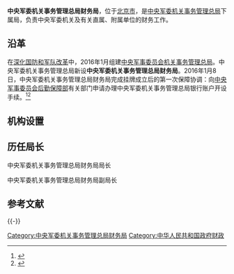 {{Infobox PRCG
|color = darkgreen
|机构名称 = 中央军委机关事务管理总局财务局
|上级机构 = [[中央军事委员会机关事务管理总局|中央军事委员会机关事务管理总局]]
|机构类型 = 中央军委机关事务管理总局下属局
|军事级别 = 
|标志1 = China Emblem PLA.svg
|标志1说明 = [[中国人民解放军军徽|中国人民解放军军徽]]
|职位1 = 局长
|人员1 = 
|衔级1 = 
|职位2 = 
|人员2 =
|职位3 =
|人员3 =
|职位4 =
|人员4 =
|地址1 = [[北京市|北京市]]
|成立时间 = 2016年
|a=
|b=
|c=
|d=
|E=
|e=
}}
'''中央军委机关事务管理总局财务局'''，位于[[北京市|北京市]]，是[[中央军事委员会机关事务管理总局|中央军委机关事务管理总局]]下属局，负责中央军委机关及有关直属、附属单位的财务工作。
==沿革==
在[[深化国防和军队改革|深化国防和军队改革]]中，2016年1月组建[[中央军事委员会机关事务管理总局|中央军事委员会机关事务管理总局]]。中央军委机关事务管理总局新设'''中央军委机关事务管理总局财务局'''。2016年1月8日，中央军委机关事务管理总局财务局完成挂牌成立后的第一次保障协调：向[[中央军事委员会后勤保障部|中央军事委员会后勤保障部]]有关部门申请办理中央军委机关事务管理总局银行账户开设手续。<ref>{{Cite web |url=http://military.people.com.cn/n1/2016/0125/c1011-28081665.html |title=中央军委机关事务管理总局建新型服务保障体系，人民网，2016-01-25 |accessdate=2016-09-16 |archive-date=2016-10-09 |archive-url=https://web.archive.org/web/20161009151224/http://military.people.com.cn/n1/2016/0125/c1011-28081665.html |dead-url=no }}</ref><ref>{{Cite web |url=https://news.ifeng.com/a/20160125/47228494_0.shtml |title=部分军委机关已配发新式军车号牌，凤凰网，2016-01-25 |accessdate=2019-08-30 |archive-date=2019-08-30 |archive-url=https://web.archive.org/web/20190830082014/http://news.ifeng.com/a/20160125/47228494_0.shtml |dead-url=no }}</ref>

==机构设置==
==历任局长==
{{col-begin}}
{{col-2}}
;中央军委机关事务管理总局财务局局长

{{col-2}}
;中央军委机关事务管理总局财务局副局长

{{col-end}}
== 参考文献 ==
{{Reflist}}
{{-}}
{{中央军委|属}}
[[Category:中央军委机关事务管理总局财务局|Category:中央军委机关事务管理总局财务局]]
[[Category:中华人民共和国政府财政|Category:中华人民共和国政府财政]]


{{中华人民共和国军事小作品}}
